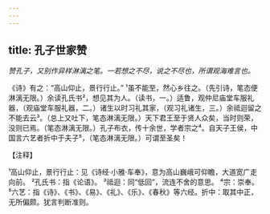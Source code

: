 ```yaml
---
---
---
```

title: 孔子世家赞
---



*赞孔子，又别作异样淋漓之笔。一若想之不尽，说之不尽也，所谓观海难言也。*

《诗》有之：“高山仰止，景行行止。”
¹虽不能至，然心乡往之。（先引诗，笔态便淋漓无限。）余读孔氏书²，想见其为人。（读书，一。）适鲁，观仲尼庙堂车服礼器，（观庙堂车服礼器，二。）诸生以时习礼其家，（观习礼诸生，三。）余祗迴留之不能去云³。（总上又吐下，笔态淋漓无限。）天下君王至于贤人众矣，当时则荣，没则已焉。（笔态淋漓无限。）孔子布衣，传十余世，学者宗之⁴。自天子王侯，中国言六艺者折中于夫子⁵，（笔态淋漓无限。）可谓至圣矣！

【注释】

¹高山仰止，景行行止：见《诗经·小雅·车奉》，意为高山巍峨可仰瞻，大道宽广走向前。
²孔氏书：指《论语》。
³祗迴：同“低回”，流连不舍的意思。
⁴宗：崇奉。
⁵六艺：指《诗》、《书》、《易》、《礼》、《乐》、《春秋》等六经。折中：取其中正，无所偏颇。犹言判断准则。